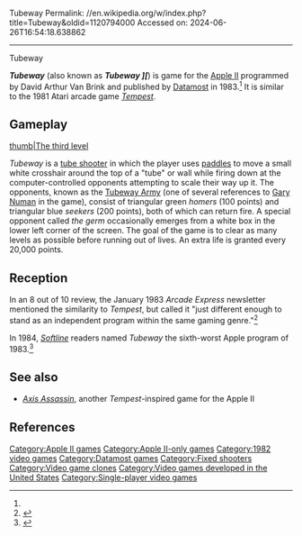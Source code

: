 Tubeway
Permalink: //en.wikipedia.org/w/index.php?title=Tubeway&oldid=1120794000
Accessed on: 2024-06-26T16:54:18.638862



------
Tubeway
{{Short description|1982 video game}}
{{about-distinguish|the 1982 computer game|Tubeway Army|Tubeway Army (album)}}
{{Infobox video game
|title = Tubeway
|image = Tubeway cover.jpg
|caption = 
|publisher = [[Datamost]]
|programmer = David Arthur Van Brink<ref name="giantlist"/>
|engine = 
|released = [[1982 in video gaming|1982]]
|genre = [[Fixed shooter]]
|modes = [[Single-player video game|Single-player]]
|platforms = [[Apple II series|Apple II]]
|alt = 
|developer = [[Datamost]]
}}

'''''Tubeway''''' (also known as '''''Tubeway ][''''') is game for the [[Apple II series|Apple II]] programmed by David Arthur Van Brink and published by [[Datamost]] in 1983.<ref name="giantlist"/> It is similar to the 1981 Atari arcade game ''[[Tempest (video game)|Tempest]]''.

==Gameplay==
[[image:Tubeway.png|thumb|The third level]]

''Tubeway'' is a [[tube shooter]] in which the player uses [[paddle (game controller)|paddles]] to move a small white crosshair around the top of a "tube" or wall while firing down at the computer-controlled opponents attempting to scale their way up it.  The opponents, known as the [[Tubeway Army]] (one of several references to [[Gary Numan]] in the game),{{fact|date=October 2018}} consist of triangular green ''homers'' (100 points) and triangular blue ''seekers'' (200 points), both of which can return fire.  A special opponent called ''the germ'' occasionally emerges from a white box in the lower left corner of the screen.  The goal of the game is to clear as many levels as possible before running out of lives.  An extra life is granted every 20,000 points.

==Reception==
In an 8 out of 10 review, the January 1983 ''Arcade Express'' newsletter mentioned the similarity to ''Tempest'', but called it "just different enough to stand as an independent program within the same gaming genre."<ref>{{cite journal|url=http://www.digitpress.com/library/newsletters/arcadeexpress/arcade_express_v1n11.pdf#page=6 |title=The Hotseat |date=January 2, 1983 |volume=1 |issue=11 |journal=The Arcade Express}}</ref>

In 1984, ''[[Softline (magazine)|Softline]]'' readers named ''Tubeway'' the sixth-worst Apple program of 1983.<ref name="stgame19840304">{{cite news | url=http://www.cgwmuseum.org/galleries/index.php?year=1984&pub=6&id=16 | title=The Best and the Rest | work=St.Game | date=Mar–Apr 1984 | accessdate=28 July 2014 | pages=49}}</ref>

==See also==
*''[[Axis Assassin]]'', another ''Tempest''-inspired game for the Apple II

==References==
{{reflist|refs=
<ref name="giantlist">{{cite web |title=The Giant List of Classic Game Programmers |url=https://dadgum.com/giantlist/ |last1=Hague |first1=James}}</ref>
}}

[[Category:Apple II games]]
[[Category:Apple II-only games]]
[[Category:1982 video games]]
[[Category:Datamost games]]
[[Category:Fixed shooters]]
[[Category:Video game clones]]
[[Category:Video games developed in the United States]]
[[Category:Single-player video games]]